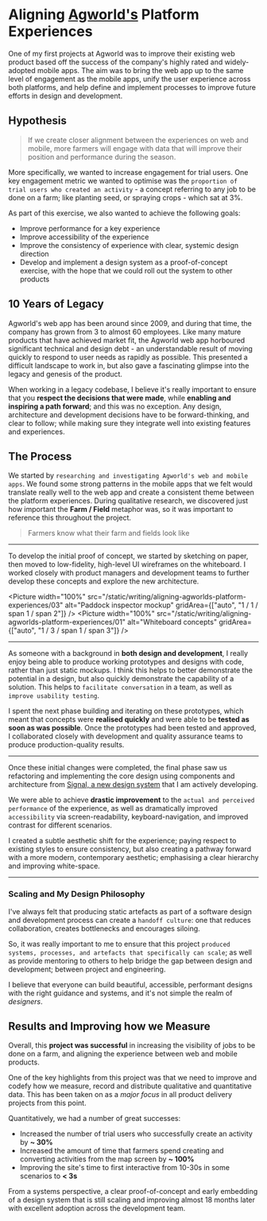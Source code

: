 
<Meta
  description="Aligning Agworld's Platform Experiences"
  url="https://phobon.io"
  image="https://phobon.io/static/phbn.webp" />

# Aligning [Agworld's](https://agworld.com) Platform Experiences

One of my first projects at Agworld was to improve their existing web product based off the success of the company's highly rated and widely-adopted mobile apps. The aim was to bring the web app up to the same level of engagement as the mobile apps, unify the user experience across both platforms, and help define and implement processes to improve future efforts in design and development.

## Hypothesis

> If we create closer alignment between the experiences on web and mobile, more farmers will engage with data that will improve their position and performance during the season.

More specifically, we wanted to increase engagement for trial users. One key engagement metric we wanted to optimise was the `proportion of trial users who created an activity` - a concept referring to any job to be done on a farm; like planting seed, or spraying crops - which sat at 3%.

As part of this exercise, we also wanted to achieve the following goals:

- Improve performance for a key experience
- Improve accessibility of the experience
- Improve the consistency of experience with clear, systemic design direction
- Develop and implement a design system as a proof-of-concept exercise, with the hope that we could roll out the system to other products

## 10 Years of Legacy

Agworld's web app has been around since 2009, and during that time, the company has grown from 3 to almost 60 employees. Like many mature products that have achieved market fit, the Agworld web app horboured significant technical and design debt - an understandable result of moving quickly to respond to user needs as rapidly as possible. This presented a difficult landscape to work in, but also gave a fascinating glimpse into the legacy and genesis of the product.

When working in a legacy codebase, I believe it's really important to ensure that you **respect the decisions that were made**, while **enabling and inspiring a path forward**; and this was no exception. Any design, architecture and development decisions have to be forward-thinking, and clear to follow; while making sure they integrate well into existing features and experiences.

## The Process

We started by `researching and investigating Agworld's web and mobile apps`. We found some strong patterns in the mobile apps that we felt would translate really well to the web app and create a consistent theme between the platform experiences. During qualitative research, we discovered just how important the **Farm / Field** metaphor was, so it was important to reference this throughout the project.

> Farmers know what their farm and fields look like

---

To develop the initial proof of concept, we started by sketching on paper, then moved to low-fidelity, high-level UI wireframes on the whiteboard. I worked closely with product managers and development teams to further develop these concepts and explore the new architecture.

<FigureGrid
  caption="Initial explorations and high-level sketches on paper">
  <Picture width="100%" src="/static/writing/aligning-agworlds-platform-experiences/sketch1" alt="Paddock selector exploration and layout" />
  <Picture width="100%" src="/static/writing/aligning-agworlds-platform-experiences/sketch2" alt="Paddock inspector exploration" />
</FigureGrid>

<FigureGrid
  caption="Working through initial concepts with product managers and structural elements with developers on whiteboard">
  <Picture width="100%" src="/static/writing/aligning-agworlds-platform-experiences/03" alt="Paddock inspector mockup" gridArea={["auto", "1 / 1 / span 1 / span 2"]} />
  <Picture width="100%" src="/static/writing/aligning-agworlds-platform-experiences/01" alt="Whiteboard concepts" gridArea={["auto", "1 / 3 / span 1 / span 3"]} />
</FigureGrid>

---

As someone with a background in **both design and development**, I really enjoy being able to produce working prototypes and designs with code, rather than just static mockups. I think this helps to better demonstrate the potential in a design, but also quickly demonstrate the capability of a solution. This helps to `facilitate conversation` in a team, as well as `improve usability testing`.

I spent the next phase building and iterating on these prototypes, which meant that concepts were **realised quickly** and were able to be **tested as soon as was possible**. Once the prototypes had been tested and approved, I collaborated closely with development and quality assurance teams to produce production-quality results.

<FigureGrid
  caption="Some early, in-context work that shipped incrementally as part of the process">
  <Picture width="100%" src="/static/writing/aligning-agworlds-platform-experiences/inspector1" alt="Jobs on maps" />
  <Picture width="100%" src="/static/writing/aligning-agworlds-platform-experiences/inspector2" alt="Financial snapshot" />
  <Picture width="100%" src="/static/writing/aligning-agworlds-platform-experiences/inspector3" alt="Financial snapshot" />
</FigureGrid>

---

Once these initial changes were completed, the final phase saw us refactoring and implementing the core design using components and architecture from [Signal, a new design system](http://signal.agworld.com) that I am actively developing.

We were able to achieve **drastic improvement** to the `actual and perceived performance` of the experience, as well as dramatically improved `accessibility` via screen-readability,  keyboard-navigation, and improved contrast for different scenarios.

I created a subtle aesthetic shift for the experience; paying respect to existing styles to ensure consistency, but also creating a pathway forward with a more modern, contemporary aesthetic; emphasising a clear hierarchy and improving white-space.

<Figure caption="The original web app experience">
  <Picture width="100%" src="/static/writing/aligning-agworlds-platform-experiences/web" alt="Original Agworld on web" />
</Figure>

---

<Figure caption="The redesigned web app experience">
  <Picture width="100%" src="/static/writing/aligning-agworlds-platform-experiences/new_web" alt="Redesigned Agworld on web" />
</Figure>

<FigureGrid
  caption="Insetting the panels, so they don't attach to the extremities of the map gives the illusion of space. Even though the panels are actually larger, they appear to float, reducing their impact on the overall experience">
  <Picture width="100%" src="/static/writing/aligning-agworlds-platform-experiences/new_paddocks" alt="Detail of the paddock selector" />
  <Picture width="100%" src="/static/writing/aligning-agworlds-platform-experiences/new_inspector" alt="Detail of the paddock inspector" />
</FigureGrid>

### Scaling and My Design Philosophy

I've always felt that producing static artefacts as part of a software design and development process can create a `handoff culture`: one that reduces collaboration, creates bottlenecks and encourages siloing.

So, it was really important to me to ensure that this project `produced systems, processes, and artefacts that specifically can scale`; as well as provide mentoring to others to help bridge the gap between design and development; between project and engineering.

I believe that everyone can build beautiful, accessible, performant designs with the right guidance and systems, and it's not simple the realm of _designers_.

## Results and Improving how we Measure

Overall, this **project was successful** in increasing the visibility of jobs to be done on a farm, and aligning the experience between web and mobile products.

One of the key highlights from this project was that we need to improve and codefy how we measure, record and distribute qualitative and quantitative data. This has been taken on as a _major focus_ in all product delivery projects from this point.

Quantitatively, we had a number of great successes:

- Increased the number of trial users who successfully create an activity by **~ 30%**
- Increased the amount of time that farmers spend creating and converting activities from the map screen by **~ 100%**
- Improving the site's time to first interactive from 10-30s in some scenarios to **< 3s**

From a systems perspective, a clear proof-of-concept and early embedding of a design system that is still scaling and improving almost 18 months later with excellent adoption across the development team.